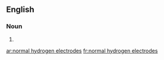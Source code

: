 ==English==

===Noun===
{{head|en|plural|head=[[normal]] [[hydrogen]] [[electrode]]s}}

# {{plural of|normal hydrogen electrode|lang=en}}

[[ar:normal hydrogen electrodes]]
[[fr:normal hydrogen electrodes]]
